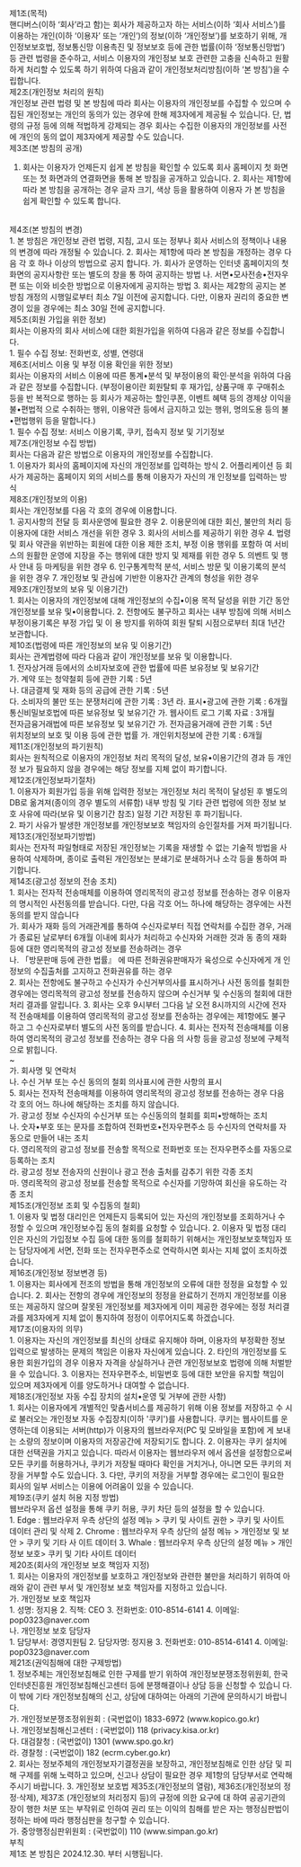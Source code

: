 제1조(목적)
<br />
핸디버스(이하 ‘회사’라고 함)는 회사가 제공하고자 하는 서비스(이하 ‘회사
서비스’)를 이용하는 개인(이하 ‘이용자’ 또는 ‘개인’)의 정보(이하 ‘개인정보’)를
보호하기 위해, 개인정보보호법, 정보통신망 이용촉진 및 정보보호 등에 관한
법률(이하 ‘정보통신망법’) 등 관련 법령을 준수하고, 서비스 이용자의 개인정보 보호
관련한 고충을 신속하고 원활하게 처리할 수 있도록 하기 위하여 다음과 같이
개인정보처리방침(이하 ‘본 방침’)을 수립합니다.
<br />
제2조(개인정보 처리의 원칙)
<br />
개인정보 관련 법령 및 본 방침에 따라 회사는 이용자의 개인정보를 수집할 수 있으며
수집된 개인정보는 개인의 동의가 있는 경우에 한해 제3자에게 제공될 수 있습니다.
단, 법령의 규정 등에 의해 적법하게 강제되는 경우 회사는 수집한 이용자의
개인정보를 사전에 개인의 동의 없이 제3자에게 제공할 수도 있습니다.
<br />
제3조(본 방침의 공개)
<br />
1. 회사는 이용자가 언제든지 쉽게 본 방침을 확인할 수 있도록 회사 홈페이지 첫
화면 또는 첫 화면과의 연결화면을 통해 본 방침을 공개하고 있습니다. 2. 회사는
제1항에 따라 본 방침을 공개하는 경우 글자 크기, 색상 등을 활용하여 이용자 가 본
방침을 쉽게 확인할 수 있도록 합니다.
<br />
제4조(본 방침의 변경)
<br />
1. 본 방침은 개인정보 관련 법령, 지침, 고시 또는 정부나 회사 서비스의 정책이나
내용 의 변경에 따라 개정될 수 있습니다. 2. 회사는 제1항에 따라 본 방침을
개정하는 경우 다음 각 호 하나 이상의 방법으로 공지 합니다. 가. 회사가 운영하는
인터넷 홈페이지의 첫 화면의 공지사항란 또는 별도의 창을 통 하여 공지하는 방법
나. 서면•모사전송•전자우편 또는 이와 비슷한 방법으로 이용자에게 공지하는 방법 3.
회사는 제2항의 공지는 본 방침 개정의 시행일로부터 최소 7일 이전에 공지합니다.
다만, 이용자 권리의 중요한 변경이 있을 경우에는 최소 30일 전에 공지합니다.
<br />
제5조(회원 가입을 위한 정보)
<br />
회사는 이용자의 회사 서비스에 대한 회원가입을 위하여 다음과 같은 정보를 수집합니다.
<br />
1. 필수 수집 정보: 전화번호, 성별, 연령대
<br />
제6조(서비스 이용 및 부정 이용 확인을 위한 정보)
<br />
회사는 이용자의 서비스 이용에 따른 통계•분석 및 부정이용의 확인·분석을 위하여 다음과 같은 정보를 수집합니다. (부정이용이란 회원탈퇴 후 재가입, 상품구매 후 구매취소 등을 반 복적으로 행하는 등 회사가 제공하는 할인쿠폰, 이벤트 혜택 등의 경제상 이익을 불•편법적 으로 수취하는 행위, 이용약관 등에서 금지하고 있는 행위, 명의도용 등의 불•편법행위 등을 말합니다.)
<br />
1. 필수 수집 정보: 서비스 이용기록, 쿠키, 접속지 정보 및 기기정보
<br />
제7조(개인정보 수집 방법)
<br />
회사는 다음과 같은 방법으로 이용자의 개인정보를 수집합니다.
<br />
1. 이용자가 회사의 홈페이지에 자신의 개인정보를 입력하는 방식
2. 어플리케이션 등 회사가 제공하는 홈페이지 외의 서비스를 통해 이용자가 자신의 개 인정보를 입력하는 방식
<br />
제8조(개인정보의 이용)
<br />
회사는 개인정보를 다음 각 호의 경우에 이용합니다.
<br />
1. 공지사항의 전달 등 회사운영에 필요한 경우
2. 이용문의에 대한 회신, 불만의 처리 등 이용자에 대한 서비스 개선을 위한 경우
3. 회사의 서비스를 제공하기 위한 경우
4. 법령 및 회사 약관을 위반하는 회원에 대한 이용 제한 조치, 부정 이용 행위를 포함하 여 서비스의 원활한 운영에 지장을 주는 행위에 대한 방지 및 제재를 위한 경우
5. 의벤트 및 행사 안내 등 마케팅을 위한 경우
6. 인구통계학적 분석, 서비스 방문 및 이용기록의 분석을 위한 경우
7. 개인정보 및 관심에 기반한 이용자간 관계의 형성을 위한 경우
<br />
제9조(개인정보의 보유 및 이용기간)
<br />
1. 회사는 이용자의 개인정보에 대해 개인정보의 수집•이용 목적 달성을 위한 기간 동안 개인정보를 보유 및•이용합니다.
2. 전항에도 불구하고 회사는 내부 방침에 의해 서비스 부정이용기록은 부정 가입 및 이 용 방지를 위하여 회원 탈퇴 시점으로부터 최대 1년간 보관합니다.
<br />
제10조(법령에 따른 개인정보의 보유 및 이용기간)
<br />
회사는 관계법령에 따라 다음과 같이 개인정보를 보유 및 이용합니다.
<br />
1. 전자상거래 등에서의 소비자보호에 관한 법률에 따른 보유정보 및 보유기간
<br />
가. 계약 또는 청약철회 등에 관한 기록 : 5년
<br />
나. 대금결제 및 재화 등의 공급에 관한 기록 : 5년
<br />
다. 소비자의 불만 또는 분쟁처리에 관한 기록 : 3년 라. 표시•광고에 관한 기록 : 6개월
<br />
통신비밀보호법에 따른 보유정보 및 보유기간 가. 웹사이트 로그 기록 자료 : 3개월
<br />
전자금융거래법에 따른 보유정보 및 보유기간 가. 전자금융거래에 관한 기록 : 5년
<br />
위치정보의 보호 및 이용 등에 관한 법률 가. 개인위치정보에 관한 기록 : 6개월
<br />
제11조(개인정보의 파기원칙)
<br />
회사는 원칙적으로 이용자의 개인정보 처리 목적의 달성, 보유•이용기간의 경과 등 개인정 보가 필요하지 않을 경우에는 해당 정보를 지체 없이 파기합니다.
<br />
제12조(개인정보파기절차)
<br />
1. 이용자가 회원가입 등을 위해 입력한 정보는 개인정보 처리 목적이 달성된 후 별도의 DB로 옮겨져(종이의 경우 별도의 서류함) 내부 방침 및 기타 관련 법령에 의한 정보 보호 사유에 따라(보유 및 이용기간 참조) 일정 기간 저장된 후 파기됩니다.
<br />
2. 파기 사유가 발생한 개인정보를 개인정보보호 책임자의 승인절차를 거져 파기됩니다.
<br />
제13조(개인정보파기방법)
<br />
회사는 전자적 파일형태로 저장된 개인정보는 기록을 재생할 수 없는 기술적 방법을 사용하여 삭제하며, 종이로 출력된 개인정보는 분쇄기로 분쇄하거나 소각 등을 통하여 파기합니다.
<br />
제14조(광고성 정보의 전송 조치)
<br />
1. 회사는 전자적 전송매체를 이용하여 영리목적의 광고성 정보를 전송하는 경우 이용자의 명시적인 사전동의를 받습니다. 다만, 다음 각호 어느 하나에 해당하는 경우에는 사전 동의를 받지 않습니다
<br />
   가. 회사가 재화 등의 거래관계를 통하여 수신자로부터 직접 연락처를 수집한 경우, 거래가 종료된 날로부터 6개월 이내에 회사가 처리하고 수신자와 거래한 것과 동 종의 재화 등에 대한 영리목적의 광고성 정보를 전송하려는 경우
<br />
   나. 「방문판매 등에 관한 법률』 에 따른 전화권유판매자가 육성으로 수신자에게 개
   인정보의 수집출처를 고지하고 전화권유를 하는 경우
<br />
2. 회사는 전항에도 불구하고 수신자가 수신거부의사를 표시하거나 사전 동의를 철회한 경우에는 영리목적의 광고성 정보를 전송하지 않으며 수신거부 및 수신동의 철회에 대한 처리 결과를 알립니다.
3. 회사는 오후 9시부터 그다음 날 오전 8시까지의 시간에 전자적 전송매체를 이용하여 영리목적의 광고성 정보를 전송하는 경우에는 제1항에도 불구하고 그 수신자로부터 별도의 사전 동의를 받습니다.
4. 회사는 전자적 전송매체를 이용하여 영리목적의 광고성 정보를 전송하는 경우 다음 의 사항 등을 광고성 정보에 구체적으로 밝힙니다.
<br />
~
<br />
가. 회사명 및 연락처
<br />
나. 수신 거부 또는 수신 동의의 철회 의사표시에 관한 사항의 표시
<br />
5. 회사는 전자적 전송매체를 이용하여 영리목적의 광고성 정보를 전송하는 경우 다음 각 호의 어느 하나에 해당하는 조치를 하지 않습니다.
<br />
가. 광고성 정보 수신자의 수신거부 또는 수신동의의 철회를 회피•방해하는 조치
<br />
나. 숫자•부호 또는 문자를 조합하여 전화번호•전자우편주소 등 수신자의 연락처를 자동으로 만들어 내는 조치
<br />
다. 영리목적의 광고성 정보를 전송할 목적으로 전화번호 또는 전자우편주소를 자동으로 등록하는 조치
<br />
라. 광고성 정보 전송자의 신원이나 광고 전송 출처를 감추기 위한 각종 조치
<br />
마. 영리목적의 광고성 정보를 전송할 목적으로 수신자를 기망하여 회신을 유도하는 각종 조치
<br />
제15조(개인정보 조회 및 수집동의 철회)
<br />
1. 이용자 및 법정 대리인은 언제든지 등록되어 있는 자신의 개인정보를 조회하거나 수 정할 수 있으며 개인정보수집 동의 철회를 요청할 수 있습니다.
2. 이용자 및 법정 대리인은 자신의 가입정보 수집 등에 대한 동의를 철회하기 위해서는 개인정보보호책임자 또는 담당자에게 서면, 전화 또는 전자우편주소로 연락하시면 회사는 지체 없이 조치하겠습니다.
<br />
제16조(개인정보 정보변경 등)
<br />
1. 이용자는 회사에게 전조의 방법을 통해 개인정보의 오류에 대한 정정을 요청할 수 있습니다.
2. 회사는 전항의 경우에 개인정보의 정정을 완료하기 전까지 개인정보를 이용 또는 제공하지 않으며 잘못된 개인정보를 제3자에게 이미 제공한 경우에는 정정 처리결과를 제3자에게 지체 없이 통지하여 정정이 이루어지도록 하겠습니다.
<br />
제17조(이용자의 의무)
<br />
1. 이용자는 자신의 개인정보를 최신의 상태로 유지해야 하며, 이용자의 부정확한 정보 입력으로 발생하는 문제의 책임은 이용자 자신에게 있습니다.
2. 타인의 개인정보를 도용한 회원가입의 경우 이용자 자격을 상실하거나 관련 개인정보보호 법령에 의해 처벌받을 수 있습니다.
3. 이용자는 전자우편주소, 비밀번호 등에 대한 보안을 유지할 책임이 있으며 제3자에게 이를 양도하거나 대여할 수 없습니다.
<br />
제18조(개인정보 자동 수집 장치의 설치•운영 및 거부에 관한 사항)
<br />
1. 회사는 이용자에게 개별적인 맞춤서비스를 제공하기 위해 이용 정보를 저장하고 수 시로 불러오는 개인정보 자동 수집장치(이하 '쿠키')를 사용합니다. 쿠키는 웹사이트를 운영하는데 이용되는 서버(http)가 이용자의 웹브라우저(PC 및 모바일을 포함)에 게 보내는 소량의 정보이며 이용자의 저장공간에 저장되기도 합니다.
2. 이용자는 쿠키 설치에 대한 선택권을 가지고 있습니다. 따라서 이용자는 웹브라우저 에서 옵션을 설정함으로써 모든 쿠키를 허용하거나, 쿠키가 저장될 때마다 확인을 거치거나, 아니면 모든 쿠키의 저장을 거부할 수도 있습니다.
3. 다만, 쿠키의 저장을 거부할 경우에는 로그인이 필요한 회사의 일부 서비스는 이용에 어려움이 있을 수 있습니다.
<br />
제19조(쿠키 설치 허용 지정 방법)
<br />
웹브라우저 옵션 설정을 통해 쿠키 허용, 쿠키 차단 등의 설정을 할 수 있습니다.
<br />
1. Edge : 웹브라우저 우측 상단의 설정 메뉴 > 쿠키 및 사이트 권한 > 쿠키 및 사이트 데이터 관리 및 삭제
2. Chrome : 웹브라우저 우측 상단의 설정 메뉴 > 개인정보 및 보안 > 쿠키 및 기타 사 이트 데이터
3. Whale : 웹브라우저 우측 상단의 설정 메뉴 > 개인정보 보호> 쿠키 및 기타 사이트 데이터
<br />
제20조(회사의 개인정보 보호 책임자 지정)
<br />
1. 회사는 이용자의 개인정보를 보호하고 개인정보와 관련한 불만을 처리하기 위하여 아래와 같이 관련 부서 및 개인정보 보호 책임자를 지정하고 있습니다.
<br />
가. 개인정보 보호 책임자
<br />
1. 성명: 정지용
2. 직책: CEO
3. 전화번호: 010-8514-6141
4. 이메일: pop0323@naver.com
<br />
나. 개인정보 보호 담당자
<br />
1. 담당부서: 경영지원팀
2. 담당자명: 정지용
3. 전화번호: 010-8514-6141
4. 이메일: pop0323@naver.com
<br />
제21조(권익침해에 대한 구제방법)
<br />
1. 정보주체는 개인정보침해로 인한 구제를 받기 위하여 개인정보분쟁조정위원회, 한국 인터넷진흥원 개인정보침해신고센터 등에 분쟁해결이나 상담 등을 신청할 수 있습니 다. 이 밖에 기타 개인정보침해의 신고, 상담에 대하여는 아래의 기관에 문의하시기 바랍니다.
<br />
   가. 개인정보분쟁조정위원회 : (국번없이) 1833-6972 (www.kopico.go.kr)
<br />
   나. 개인정보침해신고센터 : (국번없이) 118 (privacy.kisa.or.kr)
<br />
   다. 대검찰청 : (국번없이) 1301 (www.spo.go.kr)
<br />
   라. 경찰청 : (국번없이) 182 (ecrm.cyber.go.kr)
<br />
2. 회사는 정보주체의 개인정보자기결정권을 보장하고, 개인정보침해로 인한 상담 및 피해 구제를 위해 노력하고 있으며, 신고나 상담이 필요한 경우 제1항의 담당부서로 연락해주시기 바랍니다.
3. 개인정보 보호법 제35조(개인정보의 열람), 제36조(개인정보의 정정·삭제), 제37조 (개인정보의 처리정지 등)의 규정에 의한 요구에 대 하여 공공기관의 장이 행한 처분 또는 부작위로 인하여 권리 또는 이익의 침해를 받은 자는 행정심판법이 정하는 바에 따라 행정심판을 청구할 수 있습니다.
<br />
   가. 중앙행정심판위원회 : (국번없이) 110 (www.simpan.go.kr)
<br />
부칙
<br />
제1조 본 방침은 2024.12.30. 부터 시행됩니다.
<br />